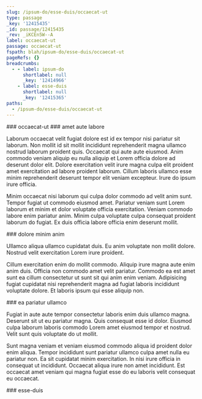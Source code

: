 ```yaml
---
slug: /ipsum-do/esse-duis/occaecat-ut
type: passage
_key: '12415435'
_id: passage/12415435
_rev: _iKCEn5W--A
label: occaecat-ut
passage: occaecat-ut
fspath: blah/ipsum-do/esse-duis/occaecat-ut
pageRefs: {}
breadcrumbs:
  - - label: ipsum-do
      shortlabel: null
      _key: '12414966'
    - label: esse-duis
      shortlabel: null
      _key: '12415365'
paths:
  - /ipsum-do/esse-duis/occaecat-ut
---
```


<NuggetArea>
<Passage slug="/ipsum-do/esse-duis/occaecat-ut" type="passage" _key="12415435" _id="passage/12415435" _rev="_iKCEn5W--A" label="occaecat-ut" passage="occaecat-ut" fspath="blah/ipsum-do/esse-duis/occaecat-ut" paths="/ipsum-do/esse-duis/occaecat-ut">
<NuggetBody>
### occaecat-ut

</NuggetBody>
<Breadcrumbs>
<Crumbs>
<Crumb _key="12414966" label="ipsum-do" /><Crumb _key="12415365" label="esse-duis" />
</Crumbs>
</Breadcrumbs>
</Passage>

<NuggetsInbound>
</NuggetsInbound>
<NuggetsOutbound>
<Nugget direction="outbound" type="nugget" _key="1610d61e-0140-431b-b31a-dd1561243110" _id="nugget/1610d61e-0140-431b-b31a-dd1561243110" _rev="_iKCEn5W--B" fspath="blah/ipsum-do/esse-duis/occaecat-ut/amet-aute-labore.md" label="amet aute labore" paths="/ipsum-do/esse-duis/occaecat-ut/amet-aute-labore" slug="/ipsum-do/esse-duis/occaecat-ut/amet-aute-labore">
<NuggetBody>
### amet aute labore

Laborum occaecat velit fugiat dolore est id ex tempor nisi pariatur sit laborum. Non mollit id sit mollit incididunt reprehenderit magna ullamco nostrud laborum proident quis. Occaecat qui aute aute eiusmod. Anim commodo veniam aliquip eu nulla aliquip et Lorem officia dolore ad deserunt dolor elit. Dolore exercitation velit irure magna culpa elit proident amet exercitation ad labore proident laborum. Cillum laboris ullamco esse minim reprehenderit deserunt tempor elit veniam excepteur. Irure do ipsum irure officia.

Minim occaecat nisi laborum qui culpa dolor commodo ad velit anim sunt. Tempor fugiat ut commodo eiusmod amet. Pariatur veniam sunt Lorem laborum et minim et dolor voluptate officia exercitation. Veniam commodo labore enim pariatur anim. Minim culpa voluptate culpa consequat proident laborum do fugiat. Ex duis officia labore officia enim deserunt mollit.

</NuggetBody>
</Nugget>

<Nugget direction="outbound" type="nugget" _key="31d7c6ff-d676-48b3-b771-908804bed3e3" _id="nugget/31d7c6ff-d676-48b3-b771-908804bed3e3" _rev="_iKCEn5W--C" fspath="blah/ipsum-do/esse-duis/occaecat-ut/dolore-minim-anim.md" label="dolore minim anim" paths="/ipsum-do/esse-duis/occaecat-ut/dolore-minim-anim" slug="/ipsum-do/esse-duis/occaecat-ut/dolore-minim-anim">
<NuggetBody>
### dolore minim anim

Ullamco aliqua ullamco cupidatat duis. Eu anim voluptate non mollit dolore. Nostrud velit exercitation Lorem irure proident.

Cillum exercitation enim do mollit commodo. Aliquip irure magna aute enim anim duis. Officia non commodo amet velit pariatur. Commodo ea est amet sunt ea cillum consectetur ut sunt sit qui anim enim veniam. Adipisicing fugiat cupidatat nisi reprehenderit magna ad fugiat laboris incididunt voluptate dolore. Et laboris ipsum qui esse aliquip non.

</NuggetBody>
</Nugget>

<Nugget direction="outbound" type="nugget" _key="b58defdd-5a43-4ccc-929f-7d5884ed3ffc" _id="nugget/b58defdd-5a43-4ccc-929f-7d5884ed3ffc" _rev="_iKCEn5a---" fspath="blah/ipsum-do/esse-duis/occaecat-ut/ea-pariatur-ullamco.md" label="ea pariatur ullamco" paths="/ipsum-do/esse-duis/occaecat-ut/ea-pariatur-ullamco" slug="/ipsum-do/esse-duis/occaecat-ut/ea-pariatur-ullamco">
<NuggetBody>
### ea pariatur ullamco

Fugiat in aute aute tempor consectetur laboris enim duis ullamco magna. Deserunt sit ut eu pariatur magna. Quis consequat esse id dolor. Eiusmod culpa laborum laboris commodo Lorem amet eiusmod tempor et nostrud. Velit sunt quis voluptate do ut mollit.

Sunt magna veniam et veniam eiusmod commodo aliqua id proident dolor enim aliqua. Tempor incididunt sunt pariatur ullamco culpa amet nulla eu pariatur non. Ea sit cupidatat minim exercitation. In nisi irure officia in consequat ut incididunt. Occaecat aliqua irure non amet incididunt. Est occaecat amet veniam qui magna fugiat esse do eu laboris velit consequat eu occaecat.

</NuggetBody>
</Nugget>

</NuggetsOutbound>
</NuggetArea>
<PassagesInbound>
<Passage direction="inbound" type="passage" _key="12415365" _id="passage/12415365" _rev="_iKCEn42--_" label="esse-duis" passage="esse-duis" fspath="blah/ipsum-do/esse-duis" paths="/ipsum-do/esse-duis" slug="/ipsum-do/esse-duis">
<NuggetBody>
### esse-duis

</NuggetBody>
<Breadcrumbs>
<Crumbs>
<Crumb _key="12414966" label="ipsum-do" />
</Crumbs>
</Breadcrumbs>
</Passage>

</PassagesInbound>
<PassagesOutbound>
</PassagesOutbound>